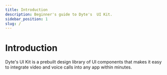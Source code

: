 ```yaml
---
title: Introduction
description: Beginner's guide to Dyte's  UI Kit.
sidebar_position: 1
slug: /
---
```


# Introduction

Dyte's  UI Kit is a prebuilt design library of UI components that makes it easy to integrate video and voice calls into any  app within minutes.